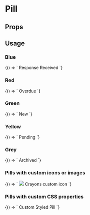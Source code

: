 
# Pill

<Meta
  title='Pill'
  component='fw-pill'
/>

## Props 

<Props of="fw-pill"/>

## Usage

### Blue
<Preview>
<Story name='Blue'>
{() => `<fw-pill color="blue">
  <fw-icon name="info" slot="icon"></fw-icon>
  Response Received
</fw-pill>`}
</Story>
</Preview>

### Red
<Preview>
<Story name='Red'>
{() => `<fw-pill color="red">
  <fw-icon name="alert" slot="icon"></fw-icon>
  Overdue
</fw-pill>`}
</Story>
</Preview>

### Green
<Preview>
<Story name='Green'>
{() => `<fw-pill color="green">
  <fw-icon name="add-contact" slot="icon"></fw-icon>
  New
</fw-pill>`}
</Story>
</Preview>

### Yellow
<Preview>
<Story name='Yellow'>
{() => `<fw-pill color="yellow">
  <fw-icon name="help" slot="icon"></fw-icon>
  Pending
</fw-pill>`}
</Story>
</Preview>

### Grey
<Preview>
<Story name='Grey'>
{() => `<fw-pill color="grey">
  <fw-icon name="add-note" slot="icon"></fw-icon>
  Archived
</fw-pill>`}
</Story>
</Preview>

### Pills with custom icons or images
<Preview>
<Story name='Custom icons or images'>
{() => `<fw-pill color="grey">
  <img src="/favicon.ico" slot="icon" />
  Crayons custom icon
</fw-pill>`}
</Story>
</Preview>

### Pills with custom CSS properties
<Preview>
<Story name='Custyom CSS styles'>
{() => `<fw-pill style="--fw-pill-background-color: #fff;--fw-pill-border: 1px solid gray;--fw-pill-padding: 4px 12px 4px 8px;">
  <fw-icon name="info" slot="icon"></fw-icon>
  Custom Styled Pill
</fw-pill>`}
</Story>
</Preview>
